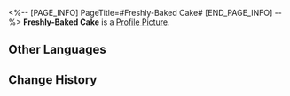 <%-- [PAGE_INFO]
PageTitle=#Freshly-Baked Cake#
[END_PAGE_INFO] --%>
{{Item Infobox
|id          = 140405
|image       = Item Freshly-Baked Cake.png
|type        = Mission Item
|invCategory = 
|rarity      = 3
|effect      = 
|description = Fresh and tasty cake. Probably dropped by some unfortunate researcher.
}}
'''Freshly-Baked Cake''' is a [[Profile Picture]].

==Other Languages==
{{Other Languages
|en   = Freshly-Baked Cake
|zhs  = 香喷喷的糕点
|zht  = 香噴噴的糕點
|ja   = 香ばしいお菓子
|ko   = 향긋한 디저트
|es   = Pastelito recién horneado
|fr   = Gâteau fraîchement sorti du four
|ru   = Ароматный десерт
|th   = เค้กหอมกรุ่น
|vi   = Bánh Thơm Lừng
|de   = Lecker duftender Kuchen
|id   = Kue Baru Panggang
|pt   = Bolo Recém-Assado
}}

==Change History==
{{Change History|1.6}}